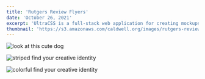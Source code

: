 ```yaml
---
title: 'Rutgers Review Flyers'
date: 'October 26, 2021'
excerpt: 'UltraCSS is a full-stack web application for creating mockups and graphics with CSS.'
thumbnail: 'https://s3.amazonaws.com/caldwell.org/images/rutgers-review-flyers/thumbnail.jpg'
---
```


<PrintPageContainer>
<Image 
    src="https://s3.amazonaws.com/caldwell.org/images/rutgers-review-flyers/look-at-this-cute-dog.png" 
    alt="look at this cute dog" 
    caption="Spring 2018"
/>

<Image
    src="https://s3.amazonaws.com/caldwell.org/images/rutgers-review-flyers/striped-find-your-creative-identity.png"
    alt="striped find your creative identity"
    caption="Fall 2018"
/>

<Image
    src="https://s3.amazonaws.com/caldwell.org/images/rutgers-review-flyers/colorful-find-your-creative-identity.png"
    alt="colorful find your creative identity"
    caption="Spring 2019"
/>
</PrintPageContainer>